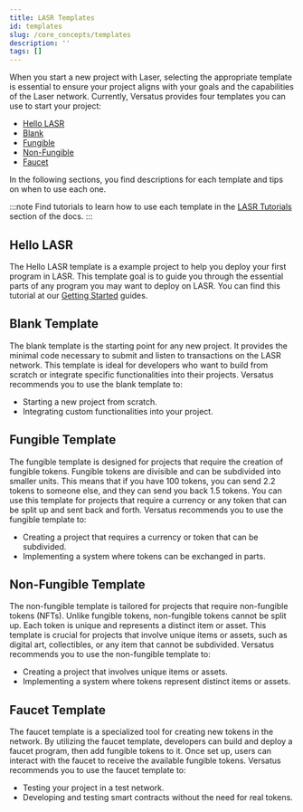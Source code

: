 ```yaml
---
title: LASR Templates
id: templates
slug: /core_concepts/templates
description: ''
tags: []
---
```


When you start a new project with Laser, selecting the appropriate template is essential to ensure your project aligns with your goals and the capabilities of the Laser network. Currently, Versatus provides four templates you can use to start your project:

- [Hello LASR](#hello-lasr)
- [Blank](#blank-template)
- [Fungible](#fungible-template)
- [Non-Fungible](#non-fungible-template)
- [Faucet](#faucet-template)

In the following sections, you find descriptions for each template and tips on when to use each one.

:::note
Find tutorials to learn how to use each template in the [LASR Tutorials](/tutorials/overview) section of the docs.
:::

## Hello LASR

The Hello LASR template is a example project to help you deploy your first program in LASR. This template goal is to guide you through the essential parts of any program you may want to deploy on LASR. You can find this tutorial at our [Getting Started](/getting_started/creating_your_first_program) guides.

## Blank Template

The blank template is the starting point for any new project. It provides the minimal code necessary to submit and listen to transactions on the LASR network. This template is ideal for developers who want to build from scratch or integrate specific functionalities into their projects. Versatus recommends you to use the blank template to:

- Starting a new project from scratch.
- Integrating custom functionalities into your project.

## Fungible Template

The fungible template is designed for projects that require the creation of fungible tokens. Fungible tokens are divisible and can be subdivided into smaller units. This means that if you have 100 tokens, you can send 2.2 tokens to someone else, and they can send you back 1.5 tokens. You can use this template for projects that require a currency or any token that can be split up and sent back and forth. Versatus recommends you to use the fungible template to:

-  Creating a project that requires a currency or token that can be subdivided.
-  Implementing a system where tokens can be exchanged in parts.

## Non-Fungible Template

The non-fungible template is tailored for projects that require non-fungible tokens (NFTs). Unlike fungible tokens, non-fungible tokens cannot be split up. Each token is unique and represents a distinct item or asset. This template is crucial for projects that involve unique items or assets, such as digital art, collectibles, or any item that cannot be subdivided. Versatus recommends you to use the non-fungible template to:

-  Creating a project that involves unique items or assets.
-  Implementing a system where tokens represent distinct items or assets.

## Faucet Template

The faucet template is a specialized tool for creating new tokens in the network. By utilizing the faucet template, developers can build and deploy a faucet program, then add fungible tokens to it. Once set up, users can interact with the faucet to receive the available fungible tokens. Versatus recommends you to use the faucet template to:

-  Testing your project in a test network.
-  Developing and testing smart contracts without the need for real tokens.
